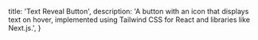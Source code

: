   title: 'Text Reveal Button',
  description:
    'A button with an icon that displays text on hover, implemented using Tailwind CSS for React and libraries like Next.js.',
}

<BackButton href="/components/button" />
<ComponentPreview path="components/button/TextRevealButton" />

